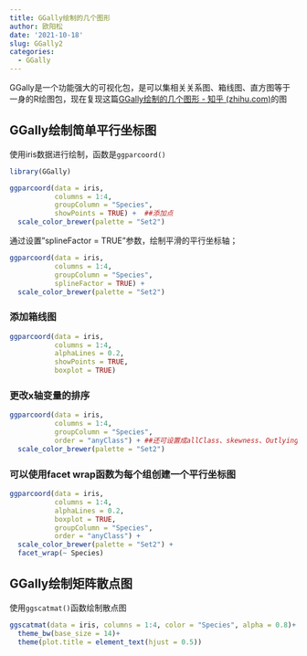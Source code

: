 ```yaml
---
title: GGally绘制的几个图形
author: 欧阳松
date: '2021-10-18'
slug: GGally2
categories:
  - GGally
---
```


GGally是一个功能强大的可视化包，是可以集相关关系图、箱线图、直方图等于一身的R绘图包，现在复现这篇[GGally绘制的几个图形 - 知乎 (zhihu.com)](https://zhuanlan.zhihu.com/p/375622311)的图

## **GGally绘制简单平行坐标图**

使用iris数据进行绘制，函数是`ggparcoord()`

```r
library(GGally)

ggparcoord(data = iris,
           columns = 1:4,
           groupColumn = "Species",
           showPoints = TRUE) +  ##添加点
  scale_color_brewer(palette = "Set2")
```

通过设置"splineFactor = TRUE"参数，绘制平滑的平行坐标轴；

```r
ggparcoord(data = iris,
           columns = 1:4,
           groupColumn = "Species",
           splineFactor = TRUE) +
  scale_color_brewer(palette = "Set2")
```

### 添加箱线图

```r
ggparcoord(data = iris,
           columns = 1:4,
           alphaLines = 0.2,
           showPoints = TRUE,
           boxplot = TRUE)
```

### 更改x轴变量的排序

```r
ggparcoord(data = iris,
           columns = 1:4,
           groupColumn = "Species",
           order = "anyClass") + ##还可设置成allClass、skewness、Outlying
  scale_color_brewer(palette = "Set2")
```

### 可以使用facet wrap函数为每个组创建一个平行坐标图

```r
ggparcoord(data = iris,
           columns = 1:4,
           alphaLines = 0.2,
           boxplot = TRUE,
           groupColumn = "Species",
           order = "anyClass") +
  scale_color_brewer(palette = "Set2") +
  facet_wrap(~ Species)
```

## GGally绘制矩阵散点图

使用`ggscatmat()`函数绘制散点图

```r
ggscatmat(data = iris, columns = 1:4, color = "Species", alpha = 0.8)+
  theme_bw(base_size = 14)+
  theme(plot.title = element_text(hjust = 0.5))
```
